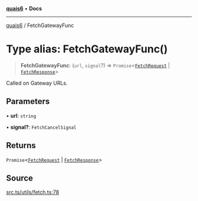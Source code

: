 [**quais6**](../README.md) • **Docs**

***

[quais6](../globals.md) / FetchGatewayFunc

# Type alias: FetchGatewayFunc()

> **FetchGatewayFunc**: (`url`, `signal`?) => `Promise`\<[`FetchRequest`](../classes/FetchRequest.md) \| [`FetchResponse`](../classes/FetchResponse.md)\>

Called on Gateway URLs.

## Parameters

• **url**: `string`

• **signal?**: `FetchCancelSignal`

## Returns

`Promise`\<[`FetchRequest`](../classes/FetchRequest.md) \| [`FetchResponse`](../classes/FetchResponse.md)\>

## Source

[src.ts/utils/fetch.ts:78](https://github.com/dominant-strategies/quais-6.js/blob/aca1855329c3946c627ab7f16ac5304cea7d20c5/src.ts/utils/fetch.ts#L78)
